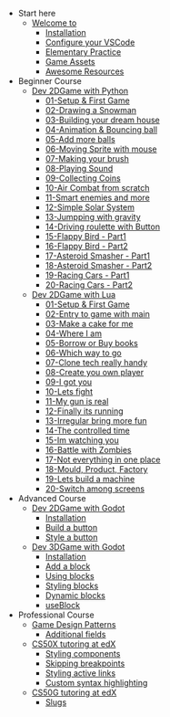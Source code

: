 - Start here
  - [Welcome to](/docs/getstarted)
    - [Installation](/docs/installation)
    - [Configure your VSCode](/docs/editor)
    - [Elementary Practice](/docs/elementory)
    - [Game Assets](/docs/configuration)
    - [Awesome Resources](/docs/mdx)
- Beginner Course
  - [Dev 2DGame with Python](/docs/arcade)
    - [01-Setup & First Game](/docs/arcade-install)
    - [02-Drawing a Snowman](/docs/arcade-snowman)
    - [03-Building your dream house](/docs/arcade-house)
    - [04-Animation & Bouncing ball](/docs/arcade-animation)
    - [05-Add more balls](/docs/arcade-balls)
    - [06-Moving Sprite with mouse](/docs/arcade-mouse)
    - [07-Making your brush](/docs/arcade-brush)
    - [08-Playing Sound](/docs/arcade-sound)
    - [09-Collecting Coins](/docs/arcade-coins)
    - [10-Air Combat from scratch](/docs/arcade-combat)
    - [11-Smart enemies and more](/docs/arcade-smart)
    - [12-Simple Solar System](/docs/arcade-solar)
    - [13-Jumpping with gravity](/docs/arcade-jump)
    - [14-Driving roulette with Button](/docs/arcade-roulette)
    - [15-Flappy Bird - Part1](/docs/arcade-bird-1)
    - [16-Flappy Bird - Part2](/docs/arcade-bird-2)
    - [17-Asteroid Smasher - Part1](/docs/arcade-asteroid-1)
    - [18-Asteroid Smasher - Part2](/docs/arcade-asteroid-2)
    - [19-Racing Cars - Part1](/docs/arcade-racing-1)
    - [20-Racing Cars - Part2](/docs/arcade-racing-2)
  - [Dev 2DGame with Lua](/docs/lov2d)
    - [01-Setup & First Game](/docs/love2d-install)
    - [02-Entry to game with main](/docs/love2d-main)
    - [03-Make a cake for me](/docs/love2d-callback)
    - [04-Where I am](/docs/love2d-where)
    - [05-Borrow or Buy books](/docs/love2d-books)
    - [06-Which way to go](/docs/love2d-which)
    - [07-Clone tech really handy](/docs/love2d-clone)
    - [08-Create you own player](/docs/love2d-sprite)
    - [09-I got you](/docs/love2d-collision)
    - [10-Lets fight](/docs/love2d-fight)
    - [11-My gun is real](/docs/love2d-angle)
    - [12-Finally its running](/docs/love2d-animation)
    - [13-Irregular bring more fun](/docs/love2d-random)
    - [14-The controlled time](/docs/love2d-timer)
    - [15-Im watching you](/docs/love2d-eyes)
    - [16-Battle with Zombies](/docs/love2d-zombies)
    - [17-Not everything in one place](/docs/love2d-files)
    - [18-Mould, Product, Factory](/docs/love2d-)
    - [19-Lets build a machine](/docs/love2d-machine)
    - [20-Switch among screens](/docs/love2d-state)
- Advanced Course
  - [Dev 2DGame with Godot](/docs/components)
    - [Installation](/docs/components#installation)
    - [Build a button](/docs/components#build-a-button)
    - [Style a button](/docs/components#style-a-button)
  - [Dev 3DGame with Godot](/docs/blocks)
    - [Installation](/docs/blocks#installation)
    - [Add a block](/docs/blocks#add-a-block)
    - [Using blocks](/docs/blocks#using-blocks)
    - [Styling blocks](/docs/blocks#styling-blocks)
    - [Dynamic blocks](/docs/blocks#dynamic-blocks)
    - [useBlock](/docs/blocks#useblock)
- Professional Course
  - [Game Design Patterns](/docs/recipes#schema)
    - [Additional fields](/docs/recipes#additional-fields)
  - [CS50X tutoring at edX ](/docs/recipes#theming)
    - [Styling components](/docs/recipes#styling-components)
    - [Skipping breakpoints](/docs/recipes#skipping-breakpoints)
    - [Styling active links](/docs/recipes#styling-active-links)
    - [Custom syntax highlighting](/docs/recipes#custom-syntax-highlighting)
  - [CS50G tutoring at edX](/docs/recipes#content)
    - [Slugs](/docs/recipes#slugs)
